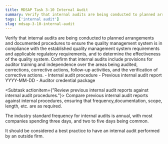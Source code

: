 ```yaml
---
title: MDSAP Task 3-10 Internal Audit
summary: Verify that internal audits are being conducted to planned arrangements and documented procedures.  Confirm that internal audits include provisions for auditor training and independence over the areas being audited, corrections, corrective actions, follow-up activities, and the verification of corrective actions.
tags: ['internal audit']
slug: mdsap-3-10-internal-audit
---
```


<RegLang>
Verify that internal audits are being conducted to planned arrangements and documented procedures to ensure the quality management system is in compliance with the established quality management system requirements and applicable regulatory requirements, and to determine the effectiveness of the quality system.  
Confirm that internal audits include provisions for auditor training and independence over the areas being audited, corrections, corrective actions, follow-up activities, and the verification of corrective actions.
</RegLang>
<QdocList docs={['internal audit procedure', 'previous internal audit documents']}/>

<ReportLang>
- Internal audit procedure
- Previous internal audit report YYYY-MM-DD
- Auditor credential package
</ReportLang>

<Subtask actionitem={"Review previous internal audit reports against internal audit procedures."}>
Compare previous internal audit reports against internal procedures, ensuring that frequency,documentation, scope, length, etc. are as required.

The industry standard frequency for internal audits is annual, with most companies spending three days, and two to five days being common.

It should be considered a best practice to have an internal audit performed by an outside firm. 
</Subtask>



